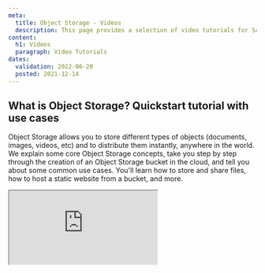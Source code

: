 ```yaml
---
meta:
  title: Object Storage - Videos
  description: This page provides a selection of video tutorials for Scaleway Object Storage
content:
  h1: Videos
  paragraph: Video Tutorials
dates:
  validation: 2022-06-20
  posted: 2021-12-14
---
```


## What is Object Storage? Quickstart tutorial with use cases


Object Storage allows you to store different types of objects (documents, images, videos, etc) and to distribute them instantly, anywhere in the world. We explain some core Object Storage concepts, take you step by step through the creation of an Object Storage bucket in the cloud, and tell you about some common use cases. You'll learn how to store and share files, how to host a static website from a bucket, and more.


<Iframe src="https://www.youtube.com/embed/N5alUrJRrZU" title="YouTube video player" />
